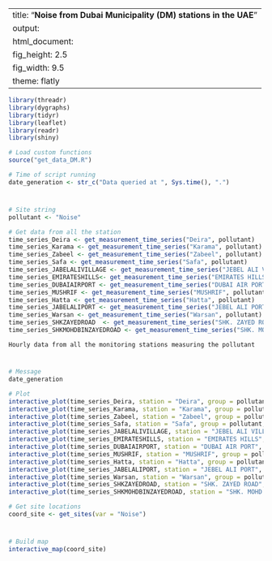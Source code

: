 
---
title: "**Noise from Dubai Municipality (DM) stations in the UAE**"
output:
  html_document:
    fig_height: 2.5
    fig_width: 9.5
    theme: flatly
---

```{r set_up, message = FALSE, echo = FALSE, warning = FALSE}
library(threadr)
library(dygraphs)
library(tidyr)
library(leaflet)
library(readr)
library(shiny)

# Load custom functions
source("get_data_DM.R")

# Time of script running
date_generation <- str_c("Data queried at ", Sys.time(), ".")
```
# 

## 
```{r import_data, message = FALSE, echo = FALSE, results = "hide", cache = TRUE}

# Site string
pollutant <- "Noise"

# Get data from all the station
time_series_Deira <- get_measurement_time_series("Deira", pollutant)
time_series_Karama <- get_measurement_time_series("Karama", pollutant)
time_series_Zabeel <- get_measurement_time_series("Zabeel", pollutant)
time_series_Safa <- get_measurement_time_series("Safa", pollutant)
time_series_JABELALIVILLAGE <- get_measurement_time_series("JEBEL ALI VILLAGE", pollutant)
time_series_EMIRATESHILLS<- get_measurement_time_series("EMIRATES HILLS", pollutant)
time_series_DUBAIAIRPORT <- get_measurement_time_series("DUBAI AIR PORT", pollutant)
time_series_MUSHRIF <- get_measurement_time_series("MUSHRIF", pollutant)
time_series_Hatta <- get_measurement_time_series("Hatta", pollutant)
time_series_JABELALIPORT <- get_measurement_time_series("JEBEL ALI PORT", pollutant)
time_series_Warsan <- get_measurement_time_series("Warsan", pollutant)
time_series_SHKZAYEDROAD  <- get_measurement_time_series("SHK. ZAYED ROAD", pollutant)
time_series_SHKMOHDBINZAYEDROAD <- get_measurement_time_series("SHK. MOHD. BIN ZAYED ROAD", pollutant)

```

 `Hourly data from all the monitoring stations measuring the pollutant`
 
# 

## 

```{r plot_NCMS_NO2, echo = FALSE, cache = TRUE}
# Message
date_generation

# Plot
interactive_plot(time_series_Deira, station = "Deira", group = pollutant, pollu= "Noise")
interactive_plot(time_series_Karama, station = "Karama", group = pollutant, pollu= "Noise")
interactive_plot(time_series_Zabeel, station = "Zabeel", group = pollutant, pollu= "Noise")
interactive_plot(time_series_Safa, station = "Safa", group = pollutant, pollu= "Noise")
interactive_plot(time_series_JABELALIVILLAGE, station = "JEBEL ALI VILLAGE", group = pollutant, pollu= "Noise")
interactive_plot(time_series_EMIRATESHILLS, station = "EMIRATES HILLS", group = pollutant, pollu= "Noise")
interactive_plot(time_series_DUBAIAIRPORT, station = "DUBAI AIR PORT", group = pollutant, pollu= "Noise")
interactive_plot(time_series_MUSHRIF, station = "MUSHRIF", group = pollutant, pollu= "Noise")
interactive_plot(time_series_Hatta, station = "Hatta", group = pollutant, pollu= "Noise")
interactive_plot(time_series_JABELALIPORT, station = "JEBEL ALI PORT", group = pollutant, pollu= "Noise")
interactive_plot(time_series_Warsan, station = "Warsan", group = pollutant, pollu= "Noise")
interactive_plot(time_series_SHKZAYEDROAD, station = "SHK. ZAYED ROAD", group = pollutant, pollu= "Noise")
interactive_plot(time_series_SHKMOHDBINZAYEDROAD, station = "SHK. MOHD. BIN ZAYED ROAD", group = pollutant, pollu= "Noise")

```


```{r import_data_for_map, message = FALSE, echo = FALSE, results = "hide", cache = TRUE}
# Get site locations
coord_site <- get_sites(var = "Noise")

```
#
 
##

```{r map, fig.height = 8, echo = FALSE, message = FALSE, cache = TRUE}
# Build map
interactive_map(coord_site)
```

 
 